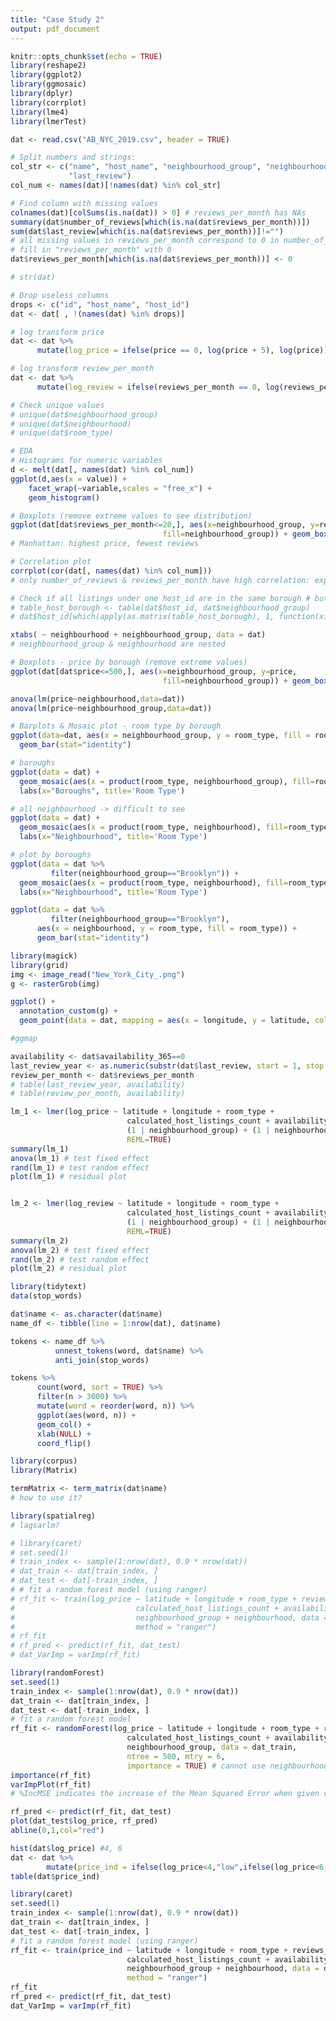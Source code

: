 ```yaml
---
title: "Case Study 2"
output: pdf_document
---
```


```r
knitr::opts_chunk$set(echo = TRUE)
library(reshape2)
library(ggplot2)
library(ggmosaic)
library(dplyr)
library(corrplot)
library(lme4)
library(lmerTest)

```


```r
dat <- read.csv("AB_NYC_2019.csv", header = TRUE)

# Split numbers and strings:
col_str <- c("name", "host_name", "neighbourhood_group", "neighbourhood", "room_type",
             "last_review")
col_num <- names(dat)[!names(dat) %in% col_str]

# Find column with missing values
colnames(dat)[colSums(is.na(dat)) > 0] # reviews_per_month has NAs
summary(dat$number_of_reviews[which(is.na(dat$reviews_per_month))])
sum(dat$last_review[which(is.na(dat$reviews_per_month))]!="")
# all missing values in reviews_per_month correspond to 0 in number_of_reviews and blank in last_review
# fill in "reviews_per_month" with 0
dat$reviews_per_month[which(is.na(dat$reviews_per_month))] <- 0

# str(dat)

# Drop useless columns
drops <- c("id", "host_name", "host_id")
dat <- dat[ , !(names(dat) %in% drops)]

# log transform price
dat <- dat %>%
      mutate(log_price = ifelse(price == 0, log(price + 5), log(price)))

# log transform review_per_month
dat <- dat %>%
      mutate(log_review = ifelse(reviews_per_month == 0, log(reviews_per_month + 1), log(reviews_per_month)))

# Check unique values
# unique(dat$neighbourhood_group)
# unique(dat$neighbourhood)
# unique(dat$room_type)
```


```r
# EDA
# Histograms for numeric variables
d <- melt(dat[, names(dat) %in% col_num])
ggplot(d,aes(x = value)) + 
    facet_wrap(~variable,scales = "free_x") + 
    geom_histogram()

# Boxplots (remove extreme values to see distribution)
ggplot(dat[dat$reviews_per_month<=20,], aes(x=neighbourhood_group, y=reviews_per_month, 
                                  fill=neighbourhood_group)) + geom_boxplot()
# Manhattan: highest price, fewest reviews

# Correlation plot
corrplot(cor(dat[, names(dat) %in% col_num])) 
# only number_of_reviews & reviews_per_month have high correlation: expected

# Check if all listings under one host_id are in the same borough # but neighbourhood??
# table_host_borough <- table(dat$host_id, dat$neighbourhood_group)
# dat$host_id[which(apply(as.matrix(table_host_borough), 1, function(x) sum(x!=0))!=1)]

xtabs( ~ neighbourhood + neighbourhood_group, data = dat) 
# neighbourhood_group & neighbourhood are nested
```


```r
# Boxplots - price by borough (remove extreme values)
ggplot(dat[dat$price<=500,], aes(x=neighbourhood_group, y=price, 
                                  fill=neighbourhood_group)) + geom_boxplot()

anova(lm(price~neighbourhood,data=dat))
anova(lm(price~neighbourhood_group,data=dat))
```


```r
# Barplots & Mosaic plot - room type by borough
ggplot(data=dat, aes(x = neighbourhood_group, y = room_type, fill = room_type)) +
  geom_bar(stat="identity")

# boroughs
ggplot(data = dat) +
  geom_mosaic(aes(x = product(room_type, neighbourhood_group), fill=room_type), na.rm=TRUE) +
  labs(x="Boroughs", title='Room Type') 

# all neighbourhood -> difficult to see
ggplot(data = dat) +
  geom_mosaic(aes(x = product(room_type, neighbourhood), fill=room_type), na.rm=TRUE) +
  labs(x="Neighbourhood", title='Room Type') 

# plot by boroughs
ggplot(data = dat %>%
         filter(neighbourhood_group=="Brooklyn")) +
  geom_mosaic(aes(x = product(room_type, neighbourhood), fill=room_type), na.rm=TRUE) +
  labs(x="Neighbourhood", title='Room Type') 

ggplot(data = dat %>%
         filter(neighbourhood_group=="Brooklyn"), 
      aes(x = neighbourhood, y = room_type, fill = room_type)) +
      geom_bar(stat="identity")
```


```r
library(magick)
library(grid)
img <- image_read("New_York_City_.png")
g <- rasterGrob(img)

ggplot() +
  annotation_custom(g) +
  geom_point(data = dat, mapping = aes(x = longitude, y = latitude, colour = price),size=0.8)

#ggmap

```


```r
availability <- dat$availability_365==0
last_review_year <- as.numeric(substr(dat$last_review, start = 1, stop = 4))
review_per_month <- dat$reviews_per_month
# table(last_review_year, availability)
# table(review_per_month, availability)
```


```r
lm_1 <- lmer(log_price ~ latitude + longitude + room_type +
                          calculated_host_listings_count + availability_365 + 
                          (1 | neighbourhood_group) + (1 | neighbourhood), data = dat,
                          REML=TRUE)
summary(lm_1)
anova(lm_1) # test fixed effect
rand(lm_1) # test random effect
plot(lm_1) # residual plot


lm_2 <- lmer(log_review ~ latitude + longitude + room_type +
                          calculated_host_listings_count + availability_365 + 
                          (1 | neighbourhood_group) + (1 | neighbourhood), data = dat,
                          REML=TRUE)
summary(lm_2)
anova(lm_2) # test fixed effect
rand(lm_2) # test random effect
plot(lm_2) # residual plot

```


```r
library(tidytext)
data(stop_words)

dat$name <- as.character(dat$name)
name_df <- tibble(line = 1:nrow(dat), dat$name)

tokens <- name_df %>%
          unnest_tokens(word, dat$name) %>%
          anti_join(stop_words)

tokens %>%
      count(word, sort = TRUE) %>%
      filter(n > 3000) %>%
      mutate(word = reorder(word, n)) %>%
      ggplot(aes(word, n)) + 
      geom_col() +
      xlab(NULL) +
      coord_flip()
```


```r
library(corpus)
library(Matrix)

termMatrix <- term_matrix(dat$name)
# how to use it?
```


```r
library(spatialreg)
# lagsarlm?
```


```r
# library(caret)
# set.seed(1)
# train_index <- sample(1:nrow(dat), 0.9 * nrow(dat))
# dat_train <- dat[train_index, ]
# dat_test <- dat[-train_index, ]
# # fit a random forest model (using ranger)
# rf_fit <- train(log_price ~ latitude + longitude + room_type + reviews_per_month +
#                           calculated_host_listings_count + availability_365 + 
#                           neighbourhood_group + neighbourhood, data = dat_train,
#                           method = "ranger")
# rf_fit
# rf_pred <- predict(rf_fit, dat_test)
# dat_VarImp = varImp(rf_fit)

library(randomForest)
set.seed(1)
train_index <- sample(1:nrow(dat), 0.9 * nrow(dat))
dat_train <- dat[train_index, ]
dat_test <- dat[-train_index, ]
# fit a random forest model
rf_fit <- randomForest(log_price ~ latitude + longitude + room_type + reviews_per_month +
                          calculated_host_listings_count + availability_365 +
                          neighbourhood_group, data = dat_train, 
                          ntree = 500, mtry = 6,
                          importance = TRUE) # cannot use neighbourhood: # levels > 53
importance(rf_fit)
varImpPlot(rf_fit)
# %IncMSE indicates the increase of the Mean Squared Error when given variable is randomly permuted.

rf_pred <- predict(rf_fit, dat_test)
plot(dat_test$log_price, rf_pred)
abline(0,1,col="red")
```


```r
hist(dat$log_price) #4, 6
dat <- dat %>%
        mutate(price_ind = ifelse(log_price<4,"low",ifelse(log_price<6,"medium","high")))
table(dat$price_ind)

library(caret)
set.seed(1)
train_index <- sample(1:nrow(dat), 0.9 * nrow(dat))
dat_train <- dat[train_index, ]
dat_test <- dat[-train_index, ]
# fit a random forest model (using ranger)
rf_fit <- train(price_ind ~ latitude + longitude + room_type + reviews_per_month +
                          calculated_host_listings_count + availability_365 +
                          neighbourhood_group + neighbourhood, data = dat_train,
                          method = "ranger")
rf_fit
rf_pred <- predict(rf_fit, dat_test)
dat_VarImp = varImp(rf_fit)
```

